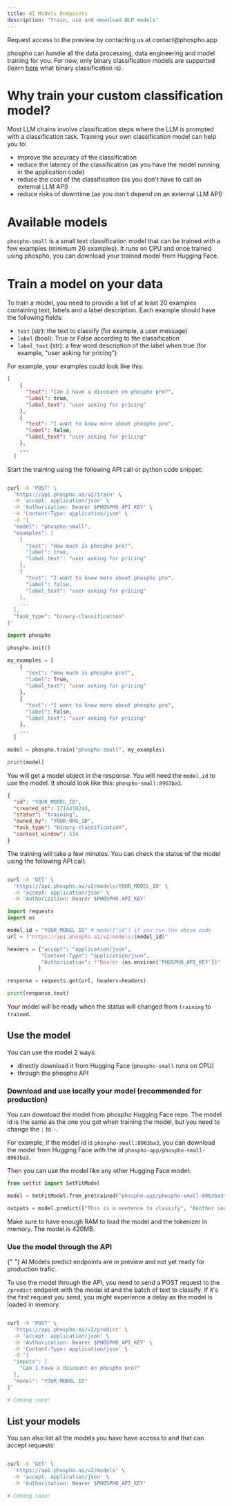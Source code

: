 ```yaml
---
title: AI Models Endpoints
description: "Train, use and download NLP models"
---
```


<Note>
  Request access to the preview by contacting us at contact@phospho.app
</Note>

phospho can handle all the data processing, data engineering and model training for you.
For now, only binary classification models are supported (learn [here](https://en.wikipedia.org/wiki/Binary_classification) what binary classification is).

# Why train your custom classification model?

Most LLM chains involve classification steps where the LLM is prompted with a classification task.
Training your own classification model can help you to:

- improve the accuracy of the classification
- reduce the latency of the classification (as you have the model running in the application code)
- reduce the cost of the classification (as you don't have to call an external LLM API)
- reduce risks of downtime (as you don't depend on an external LLM API)

# Available models

`phospho-small` is a small text classification model that can be trained with a few examples (minimum 20 examples).
It runs on CPU and once trained using phospho, you can download your trained model from Hugging Face.

# Train a model on your data

To train a model, you need to provide a list of at least 20 examples containing text, labels and a label description.
Each example should have the following fields:

- `text` (str): the text to classify (for example, a user message)
- `label` (bool): True or False according to the classification
- `label_text` (str): a few word description of the label when true (for example, "user asking for pricing")

For example, your examples could look like this:

```json
[
    {
      "text": "Can I have a discount on phospho pro?",
      "label": true,
      "label_text": "user asking for pricing"
    },
    {
      "text": "I want to know more about phospho pro",
      "label": false,
      "label_text": "user asking for pricing"
    },
    ...
  ]
```

Start the training using the following API call or python code snippet:

<CodeGroup>

```bash HTTP API

curl -X 'POST' \
  'https://api.phospho.ai/v2/train' \
  -H 'accept: application/json' \
  -H 'Authorization: Bearer $PHOSPHO_API_KEY' \
  -H 'Content-Type: application/json' \
  -d '{
  "model": "phospho-small",
  "examples": [
    {
      "text": "How much is phospho pro?",
      "label": true,
      "label_text": "user asking for pricing"
    },
    {
      "text": "I want to know more about phospho pro",
      "label": false,
      "label_text": "user asking for pricing"
    },
    ...
  ],
  "task_type": "binary-classification"
}'
```

```python Python
import phospho

phospho.init()

my_examples = [
    {
      "text": "How much is phospho pro?",
      "label": True,
      "label_text": "user asking for pricing"
    },
    {
      "text": "I want to know more about phospho pro",
      "label": False,
      "label_text": "user asking for pricing"
    },
    ...
  ]

model = phospho.train("phospho-small", my_examples)

print(model)
```

</CodeGroup>

You will get a model object in the response. You will need the `model_id` to use the model. It should look like this: `phospho-small:8963ba3`.

```json
{
  "id": "YOUR_MODEL_ID",
  "created_at": 1714418246,
  "status": "training",
  "owned_by": "YOUR_ORG_ID",
  "task_type": "binary-classification",
  "context_window": 514
}
```

The training will take a few minutes. You can check the status of the model using the following API call:

<CodeGroup>

```bash HTTP API

curl -X 'GET' \
  'https://api.phospho.ai/v2/models/YOUR_MODEL_ID' \
  -H 'accept: application/json' \
  -H 'Authorization: Bearer $PHOSPHO_API_KEY'
```

```python Python
import requests
import os

model_id = "YOUR_MODEL_ID" # model["id"] if you run the above code
url = f"https://api.phospho.ai/v2/models/{model_id}"

headers = {"accept": "application/json",
           "Content-Type": "application/json",
           "Authorization": f"Bearer {os.environ['PHOSPHO_API_KEY']}"
          }

response = requests.get(url, headers=headers)

print(response.text)
```

</CodeGroup>

Your model will be ready when the status will changed from `training` to `trained`.

## Use the model

You can use the model 2 ways:

- directly download it from Hugging Face (`phospho-small` runs on CPU)
- through the phospho API

### Download and use locally your model (recommended for production)

You can download the model from phospho Hugging Face repo. The model id is the same as the one you got when training the model, but you need to change the `:` to `-`.

For example, if the model id is `phospho-small:8963ba3`, you can download the model from Hugging Face with the id `phospho-app/phospho-small-8963ba3`.

Then you can use the model like any other Hugging Face model:

```python
from setfit import SetFitModel

model = SetFitModel.from_pretrained("phospho-app/phospho-small-8963ba3")

outputs = model.predict(["This is a sentence to classify", "Another sentence"])
```

Make sure to have enough RAM to load the model and the tokenizer in memory. The model is 420MB.

### Use the model through the API

<Warning>
  {" "}
  AI Models predict endpoints are in preview and not yet ready for production trafic.
</Warning>

To use the model through the API, you need to send a POST request to the `/predict` endpoint with the model id and the batch of text to classify.
If it's the first request you send, you might experience a delay as the model is loaded in memory.

<CodeGroup>

```bash HTTP API

curl -X 'POST' \
  'https://api.phospho.ai/v2/predict' \
  -H 'accept: application/json' \
  -H 'Authorization: Bearer $PHOSPHO_API_KEY' \
  -H 'Content-Type: application/json' \
  -d '{
  "inputs": [
    "Can I have a discount on phospho pro?"
  ],
  "model": "YOUR_MODEL_ID"
}'
```

```python Python
# Coming soon!
```

</CodeGroup>

## List your models

You can also list all the models you have have access to and that can accept requests:

<CodeGroup>

```bash HTTP API

curl -X 'GET' \
  'https://api.phospho.ai/v2/models' \
  -H 'accept: application/json' \
  -H 'Authorization: Bearer $PHOSPHO_API_KEY'
```

```python Python
# Coming soon!
```

</CodeGroup>
